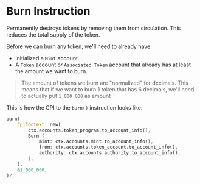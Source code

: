 
# Burn Instruction

Permanently destroys tokens by removing them from circulation. This reduces the total supply of the token.

Before we can burn any token, we'll need to already have:
- Initialized a `Mint` account.
- A `Token` account or `Associated Token` account that already has at least the amount we want to burn.

> The amount of tokens we burn are "normalized" for decimals. This means that if we want to burn 1 token that has 6 decimals, we'll need to actually put `1_000_000` as amount

This is how the CPI to the `burn()` instruction looks like: 

```rust
burn(
    CpiContext::new(
        ctx.accounts.token_program.to_account_info(),
        Burn {
            mint: ctx.accounts.mint.to_account_info(),
            from: ctx.accounts.token_account.to_account_info(),
            authority: ctx.accounts.authority.to_account_info(),
        },
    ),
    &1_000_000,
)?;
```